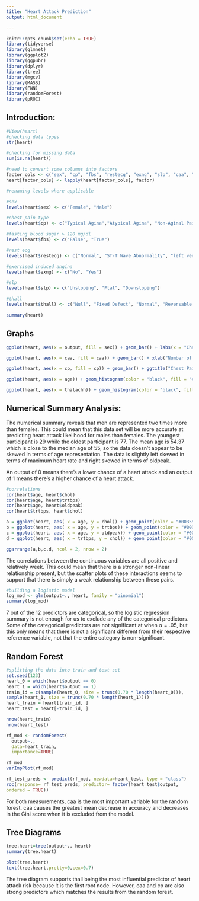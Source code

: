 ---
title: "Heart Attack Prediction"
output: html_document

---

```{r setup, include=FALSE, warning=FALSE}
knitr::opts_chunk$set(echo = TRUE)
library(tidyverse)
library(glmnet)
library(ggplot2)
library(ggpubr)
library(dplyr)
library(tree)
library(mgcv)
library(MASS)
library(FNN)
library(randomForest)
library(pROC)
```

## Introduction:

```{r, echo = FALSE, include=FALSE}
#View(heart)
#checking data types
str(heart)
```

```{r, echo = FALSE, include=FALSE}
#checking for missing data
sum(is.na(heart))
```

```{r}
#need to convert some columns into factors
factor_cols <- c("sex", "cp", "fbs", "restecg", "exng", "slp", "caa", "thall", "output")
heart[factor_cols] <- lapply(heart[factor_cols], factor)
```

```{r, echo = FALSE}
#renaming levels where applicable

#sex
levels(heart$sex) <- c("Female", "Male")

#chest pain type
levels(heart$cp) <- c("Typical Agina","Atypical Agina", "Non-Aginal Pain", "Asymptomatic")

#fasting blood sugar > 120 mg/dl
levels(heart$fbs) <- c("False", "True")

#rest ecg
levels(heart$restecg) <- c("Normal", "ST-T Wave Abnormality", "left ventricular hypertrophy")

#exercised induced angina
levels(heart$exng) <- c("No", "Yes")

#slp
levels(heart$slp) <- c("Unsloping", "Flat", "Downsloping")

#thall
levels(heart$thall) <- c("Null", "Fixed Defect", "Normal", "Reversable Defect")
```


```{r}
summary(heart)
```

## Graphs

```{r, fig.width = 5, fig.height = 4}

ggplot(heart, aes(x = output, fill = sex)) + geom_bar() + labs(x = "Chance of Heart Attack")

ggplot(heart, aes(x = caa, fill = caa)) + geom_bar() + xlab("Number of Major Vessels") + scale_fill_discrete(name = "Number of Major Vessels")

ggplot(heart, aes(x = cp, fill = cp)) + geom_bar() + ggtitle("Chest Pain Type") + xlab("Type") + coord_flip() + scale_fill_discrete(name = "Chest Pain Type")

ggplot(heart, aes(x = age)) + geom_histogram(color = "black", fill = "#003554") + ggtitle("Age Distribution") + xlab("Age")

ggplot(heart, aes(x = thalachh)) + geom_histogram(color = "black", fill = "#003554") + ggtitle("Maximum Heart Rate Distribution") + xlab("Maximum Heart Rate")
```

## Numerical Summary Analysis:

The numerical summary reveals that men are represented two times more than females. This could mean that this data set will be more accurate at predicting heart attack likelihood for males than females. The youngest participant is 29 while the oldest participant is 77. The mean age is 54.37 which is close to the median age of 55, so the data doesn't appear to be skewed in terms of age representation. The data is slightly left skewed in terms of maximum heart rate and right skewed in terms of oldpeak.

An output of 0 means there's a lower chance of a heart attack and an output of 1 means there's a higher chance of a heart attack.

```{r,results=FALSE}
#correlations
cor(heart$age, heart$chol)
cor(heart$age, heart$trtbps)
cor(heart$age, heart$oldpeak)
cor(heart$trtbps, heart$chol)
```

```{r, fig.width = 12, fig.height = 8}
a = ggplot(heart, aes( x = age, y = chol)) + geom_point(color = "#003554") + geom_smooth(method = "lm") + theme_bw() + labs(title = "Age and Cholesterol (r = .21)", x = "Age", y = "Cholesterol")
b = ggplot(heart, aes( x = age, y = trtbps)) + geom_point(color = "#003554") + geom_smooth(method = "lm") + theme_bw() + labs(title = " Age and Resting Blood Pressure (r = .28)", y = "Systolic Blood Pressure (mm/Hg)", x = "Age")
c = ggplot(heart, aes( x = age, y = oldpeak)) + geom_point(color = "#003554") + geom_smooth(method = "lm") + theme_bw() + labs(title = "Age and Oldpeak (r = .21)", x = "Age")
d = ggplot(heart, aes( x = trtbps, y = chol)) + geom_point(color = "#003554") + geom_smooth(method = "lm") + theme_bw() + labs(title = "Cholesterol and Resting Blood Pressure (r = .12)", y = "Cholesterol", x = "Systolic Blood Pressure (mm/Hg)")

ggarrange(a,b,c,d, ncol = 2, nrow = 2)
```

The correlations between the continuous variables are all positive and relatively week. This could mean that there is a stronger non-linear relationship present, but the scatter plots of these interactions seems to support that there is simply a weak relationship between these pairs.


```{r}
#building a logistic model
log_mod <- glm(output~., heart, family = "binomial")
summary(log_mod)
```

7 out of the 12 predictors are categorical, so the logistic regression summary is not enough for us to exclude any of the categorical predictors. Some of the categorical predictors are not significant at when $\alpha = .05$, but this only means that there is not a significant different from their respective reference variable, not that the entire category is non-significant. 

## Random Forest

```{r}
#splitting the data into train and test set
set.seed(123)
heart_0 = which(heart$output == 0)
heart_1 = which(heart$output == 1)
train_id = c(sample(heart_0, size = trunc(0.70 * length(heart_0))),
sample(heart_1, size = trunc(0.70 * length(heart_1))))
heart_train = heart[train_id, ]
heart_test = heart[-train_id, ]

nrow(heart_train)
nrow(heart_test)
```


```{r}
rf_mod <- randomForest(
  output~.,
  data=heart_train,
  importance=TRUE) 

rf_mod
varImpPlot(rf_mod)

rf_test_preds <- predict(rf_mod, newdata=heart_test, type = "class")
roc(response= rf_test_preds, predictor= factor(heart_test$output, 
ordered = TRUE))
```

For both measurements, caa is the most important variable for the random forest. caa causes the greatest mean decrease in accuracy and decreases in the Gini score when it is excluded from the model.


## Tree Diagrams
```{r}
tree.heart=tree(output~., heart)
summary(tree.heart)
```


```{r, fig.width = 13, fig.height = 8}
plot(tree.heart) 
text(tree.heart,pretty=0,cex=0.7)
```

The tree diagram supports thall being the most influential predictor of heart attack risk because it is the first root node. However, caa and cp are also strong predictors which matches the results from the random forest.
